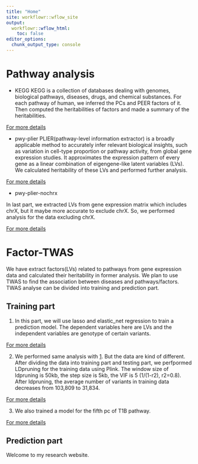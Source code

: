 ```yaml
---
title: "Home"
site: workflowr::wflow_site
output:
  workflowr::wflow_html:
    toc: false
editor_options:
  chunk_output_type: console
---
```


# Pathway analysis

- KEGG 
KEGG is a collection of databases dealing with genomes, biological pathways, diseases, drugs, and chemical substances. For each pathway of human, we inferred the PCs and PEER factors of it. Then computed the heritabilities of factors and made a summary of the heritabilities.

[For more details](https://xsun1229.github.io/pathway_analysis/analy.html)

- pwy-plier
PLIER(pathway-level information extractor) is a broadly applicable method to accurately infer relevant biological insights, such as variation in cell-type proportion or pathway activity, from global gene expression studies. It approximates the expression pattern of every gene as a linear combination of eigengene-like latent variables (LVs). We calculated heritability of these LVs and performed further analysis.

[For more details](https://xsun1229.github.io/pathway_analysis/pwy_PLIER.html)

- pwy-plier-nochrx

In last part, we extracted LVs from gene expression matrix which includes chrX, but it maybe more accurate to exclude chrX. So, we performed analysis for the data excluding chrX.

[For more details](https://xsun1229.github.io/pathway_analysis/pwy-plier-nochrx.html)

# Factor-TWAS

We have extract factors(LVs) related to pathways from gene expression data and calculated their heritability in former analysis. We plan to use TWAS to find the association between diseases and pathways/factors. TWAS analyse can be divided into training and prediction part. 

## Training part

1. In this part, we will use lasso and elastic_net regression to train a prediction model. The dependent variables here are LVs and the independent variables are genotype of certain variants.

[For more details](https://xsun1229.github.io/pathway_analysis/train_model.html)

2. We performed same analysis with [1](https://xsun1229.github.io/pathway_analysis/train_model.html). But the data are kind of different. After dividing the data into training part and testing part, we perfpormed LDpruning for the training data using Plink. The window size of ldpruning is 50kb, the step size is 5kb, the VIF is 5 (1/(1-r2), r2=0.8). After ldpruning, the average number of variants in training data decreases from 103,809 to 31,834.

[For more details](https://xsun1229.github.io/pathway_analysis/train_model_ldpruning.html)

3. We also trained a model for the fifth pc of T1B pathway. 

[For more details](https://xsun1229.github.io/pathway_analysis/T1B.html)

## Prediction part


Welcome to my research website.
